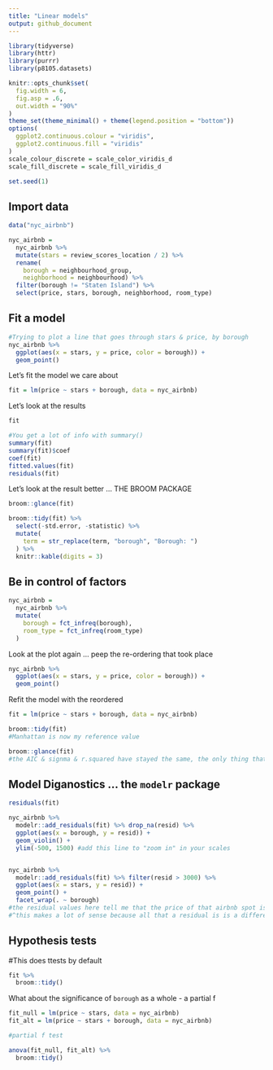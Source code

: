 ```yaml
---
title: "Linear models"
output: github_document
---
```



```r
library(tidyverse)
library(httr)
library(purrr)
library(p8105.datasets)

knitr::opts_chunk$set(
  fig.width = 6,
  fig.asp = .6,
  out.width = "90%"
)
theme_set(theme_minimal() + theme(legend.position = "bottom"))
options(
  ggplot2.continuous.colour = "viridis",
  ggplot2.continuous.fill = "viridis"
)
scale_colour_discrete = scale_color_viridis_d
scale_fill_discrete = scale_fill_viridis_d

set.seed(1)
```



## Import data
```r
data("nyc_airbnb")

nyc_airbnb = 
  nyc_airbnb %>% 
  mutate(stars = review_scores_location / 2) %>% 
  rename(
    borough = neighbourhood_group,
    neighborhood = neighbourhood) %>% 
  filter(borough != "Staten Island") %>% 
  select(price, stars, borough, neighborhood, room_type)
```


## Fit a model
```r
#Trying to plot a line that goes through stars & price, by borough
nyc_airbnb %>% 
  ggplot(aes(x = stars, y = price, color = borough)) + 
  geom_point()
```


Let's fit the model we care about
```r
fit = lm(price ~ stars + borough, data = nyc_airbnb)
```


Let's look at the results
```r
fit

#You get a lot of info with summary()
summary(fit)
summary(fit)$coef
coef(fit)
fitted.values(fit)
residuals(fit)
```


Let's look at the result better ... THE BROOM PACKAGE

```r
broom::glance(fit)

broom::tidy(fit) %>% 
  select(-std.error, -statistic) %>% 
  mutate(
    term = str_replace(term, "borough", "Borough: ")
  ) %>% 
  knitr::kable(digits = 3)
```


## Be in control of factors

```r
nyc_airbnb = 
  nyc_airbnb %>% 
  mutate(
    borough = fct_infreq(borough), 
    room_type = fct_infreq(room_type)
  )
```


Look at the plot again ... peep the re-ordering that took place

```r
nyc_airbnb %>% 
  ggplot(aes(x = stars, y = price, color = borough)) + 
  geom_point()
```



Refit the model with the reordered

```r
fit = lm(price ~ stars + borough, data = nyc_airbnb)

broom::tidy(fit)
#Manhattan is now my reference value

broom::glance(fit)
#the AIC & signma & r.squared have stayed the same, the only thing that changed is the reference level
```


## Model Diganostics ... the `modelr` package

```r
residuals(fit) 

nyc_airbnb %>% 
  modelr::add_residuals(fit) %>% drop_na(resid) %>% 
  ggplot(aes(x = borough, y = resid)) + 
  geom_violin() + 
  ylim(-500, 1500) #add this line to "zoom in" in your scales


nyc_airbnb %>% 
  modelr::add_residuals(fit) %>% filter(resid > 3000) %>% 
  ggplot(aes(x = stars, y = resid)) +
  geom_point() +
  facet_wrap(. ~ borough)
#the residual values here tell me that the price of that airbnb spot is $9.47 higher than what my model would predict; 35.5 dollars higher; $20.5 lower, etc ... 
#^this makes a lot of sense because all that a residual is is a difference between my observed Y & my predicted Y: residuals =  [Y-Y_hat]
```


## Hypothesis tests

#This does ttests by default
```r
fit %>% 
  broom::tidy()
```


What about the significance of `borough` as a whole - a partial f 

```r

fit_null = lm(price ~ stars, data = nyc_airbnb)
fit_alt = lm(price ~ stars + borough, data = nyc_airbnb)

#partial f test 

anova(fit_null, fit_alt) %>% 
  broom::tidy()

```



